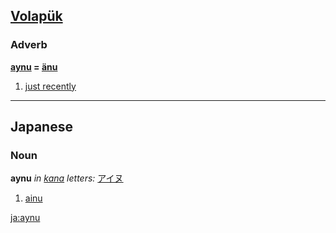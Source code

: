 ==[[Volapük]]==

===Adverb===
'''[[aynu]] = [[änu]]'''

# [[just recently]]

----

==Japanese==

===Noun===
'''aynu'''
''in [[kana]] letters:'' [[アイヌ]]

# [[ainu]]

[[ja:aynu]]